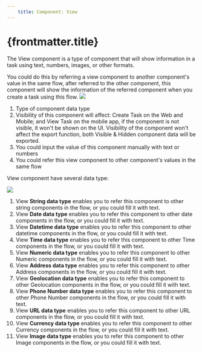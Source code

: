 ```yaml
---
    title: Component: View
---
```


# {frontmatter.title}

The View component is a type of component that will show information in a task using text, numbers, images, or other formats.

You could do this by referring a view component to another component's value in the same flow, after referred to the other component, this component will show the information of the referred component when you create a task using this flow.
![](https://t3837933.p.clickup-attachments.com/t3837933/f37eb5ff-4160-414e-b4b4-eab6eb228502/image.png)

1. Type of component data type
2. Visibility of this component will affect: Create Task on the Web and Mobile; and View Task on the mobile app, if the component is not visible, it won't be shown on the UI. Visibility of the component won't affect the export function, both Visible & Hidden component data will be exported.
3. You could input the value of this component manually with text or numbers
4. You could refer this view component to other component's values in the same flow

View component have several data type:

![](https://t3837933.p.clickup-attachments.com/t3837933/1ada2ac5-ac27-41f5-a452-f530e9c36a54/10.png)
1. View **String data type** enables you to refer this component to other string components in the flow, or you could fill it with text.
2. View **Date data type** enables you to refer this component to other date components in the flow, or you could fill it with text.
3. View **Datetime data type** enables you to refer this component to other datetime components in the flow, or you could fill it with text.
4. View **Time data type** enables you to refer this component to other Time components in the flow, or you could fill it with text.
5. View **Numeric data type** enables you to refer this component to other Numeric components in the flow, or you could fill it with text.
6. View **Address data type** enables you to refer this component to other Address components in the flow, or you could fill it with text.
7. View **Geolocation data type** enables you to refer this component to other Geolocation components in the flow, or you could fill it with text.
8. View **Phone Number data type** enables you to refer this component to other Phone Number components in the flow, or you could fill it with text.
9. View **URL data type** enables you to refer this component to other URL components in the flow, or you could fill it with text.
10. View **Currency data type** enables you to refer this component to other Currency components in the flow, or you could fill it with text.
11. View **Image data type** enables you to refer this component to other Image components in the flow, or you could fill it with text.
